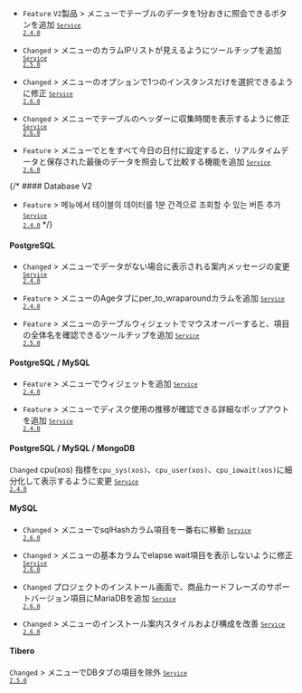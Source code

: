 - <code class="Feature">Feature</code> <code class='my'>V2</code>製品<Cmdname sid="side_dashboard" className="uitext" /> &gt; <Cmdname sid="side_dbMonitoring" className="uitext" />メニューで<Cmdname sid="active_sessions" className="uitext" />テーブルのデータを1分おきに照会できるボタンを追加 <code class='changelog-service'><a href="../release-notes/service/service-2_4_x"><code class='changelog-service'>Service 2.4.0​</code></a></code>

- <code class="Changed">Changed</code> <Cmdname sid="side_management" className="uitext" /> &gt; <Cmdname sid="side_agents" className="uitext" />メニューの<Cmdname sid="db_ip" className="uitext" />カラムIPリストが見えるようにツールチップを追加 <code class='changelog-service'><a href="../release-notes/service/service-2_5_x"><code class='changelog-service'>Service 2.5.0​</code></a></code>

- <code class="Changed">Changed</code> <Cmdname sid="side_reportStat" className="uitext" /> &gt; <Cmdname sid="side_dbSqlStat" className="uitext" />メニューの<Cmdname sid="instance" className="uitext" />オプションで1つのインスタンスだけを選択できるように修正 <code class='changelog-service'><a href="../release-notes/service/service-2_6_x"><code class='changelog-service'>Service 2.6.0​</code></a></code>

- <code class="Changed">Changed</code> <Cmdname sid="side_analysis" className="uitext" /> &gt; <Cmdname sid="side_dbParameter" className="uitext" />メニューでテーブルのヘッダーに収集時間を表示するように修正 <code class='changelog-service'><a href="../release-notes/service/service-2_6_x"><code class='changelog-service'>Service 2.6.0​</code></a></code>

- <code class="Feature">Feature</code> <Cmdname sid="side_analysis" className="uitext" /> &gt; <Cmdname sid="side_dbParameter" className="uitext" />メニューで<Cmdname sid="reference_date" className="uitext" />と<Cmdname sid="comparison_date" className="uitext" />をすべて今日の日付に設定すると、リアルタイムデータと保存された最後のデータを照会して比較する機能を追加 <code class='changelog-service'><a href="../release-notes/service/service-2_6_x"><code class='changelog-service'>Service 2.6.0​</code></a></code>

{/* #### Database V2​

- <code class="Feature">Feature</code> <Cmdname sid="side_dashboard" className="uitext" /> &gt; <Cmdname sid="side_dbMonitoring" className="uitext" /> 메뉴에서 <Cmdname sid="active_sessions" className="uitext" /> 테이블의 데이터를 1분 간격으로 조회할 수 있는 버튼 추가 <code class='changelog-service'><a href="../release-notes/service/service-2_4_x"><code class='changelog-service'>Service 2.4.0​</code></a></code> */}

#### PostgreSQL​

- <code class="Changed">Changed</code> <Cmdname sid="side_analysis" className="uitext" /> &gt; <Cmdname sid="side_dbObjectInfo" className="uitext" />メニューでデータがない場合に表示される案内メッセージの変更 <code class='changelog-service'><a href="../release-notes/service/service-2_4_x"><code class='changelog-service'>Service 2.4.0​</code></a></code>

- <code class="Feature">Feature</code> <Cmdname sid="side_analysis" className="uitext" /> &gt; <Cmdname sid="side_dbObjectInfo" className="uitext" />メニューの<span class="uitext">Age</span>タブに<span class="uitext">per_to_wraparound</span>カラムを追加 <code class='changelog-service'><a href="../release-notes/service/service-2_4_x"><code class='changelog-service'>Service 2.4.0​</code></a></code>

- <code class="Feature">Feature</code> <Cmdname sid="side_analysis" className="uitext" /> &gt; <Cmdname sid="side_dbWaitAnalysis" className="uitext" />メニューのテーブルウィジェットでマウスオーバーすると、項目の全体名を確認できるツールチップを追加 <code class='changelog-service'><a href="../release-notes/service/service-2_5_x"><code class='changelog-service'>Service 2.5.0​</code></a></code>

#### PostgreSQL / MySQL​

- <code class="Feature">Feature</code> <Cmdname sid="side_dashboard" className="uitext" /> &gt; <Cmdname sid="side_multiInstance" className="uitext" />メニューでウィジェットを追加 <code class='changelog-service'><a href="../release-notes/service/service-2_4_x"><code class='changelog-service'>Service 2.4.0​</code></a></code>

- <code class="Feature">Feature</code> <Cmdname sid="side_dashboard" className="uitext" /> &gt; <Cmdname sid="side_multiInstance" className="uitext" />メニューでディスク使用の推移が確認できる詳細なポップアウトを追加 <code class='changelog-service'><a href="../release-notes/service/service-2_4_x"><code class='changelog-service'>Service 2.4.0​</code></a></code>

#### PostgreSQL / MySQL / MongoDB​

<code class="Changed">Changed</code> cpu(xos) 指標を<code>cpu_sys(xos)</code>、<code>cpu_user(xos)</code>、<code>cpu_iowait(xos)</code>に細分化して表示するように変更 <code class='changelog-service'><a href="../release-notes/service/service-2_4_x"><code class='changelog-service'>Service 2.4.0​</code></a></code>

#### MySQL​

- <code class="Changed">Changed</code> <Cmdname sid="side_reportStat" className="uitext" /> &gt; <Cmdname sid="side_dbSqlStat" className="uitext" />メニューで<span class="uitext">sqlHash</span>カラム項目を一番右に移動 <code class='changelog-service'><a href="../release-notes/service/service-2_6_x"><code class='changelog-service'>Service 2.6.0​</code></a></code>

- <code class="Changed">Changed</code> <Cmdname sid="side_reportStat" className="uitext" /> &gt; <Cmdname sid="side_dbSqlStat" className="uitext" />メニューの基本カラムで<span class="uitext">elapse wait</span>項目を表示しないように修正 <code class='changelog-service'><a href="../release-notes/service/service-2_6_x"><code class='changelog-service'>Service 2.6.0​</code></a></code>

- <code class="Changed">Changed</code> プロジェクトのインストール画面で、商品カードフレーズのサポートバージョン項目にMariaDBを追加 <code class='changelog-service'><a href="../release-notes/service/service-2_6_x"><code class='changelog-service'>Service 2.6.0​</code></a></code>

- <code class="Changed">Changed</code> <Cmdname sid="side_management" className="uitext" /> &gt; <Cmdname sid="agentInstall" className="uitext" />メニューのインストール案内スタイルおよび構成を改善 <code class='changelog-service'><a href="../release-notes/service/service-2_6_x"><code class='changelog-service'>Service 2.6.0​</code></a></code>

#### Tibero​

<code class="Changed">Changed</code> <Cmdname sid="side_reportStat" className="uitext" /> &gt; <Cmdname sid="side_dbSqlStat" className="uitext" />メニューで<span class="uitext">DB</span>タブの項目を除外 <code class='changelog-service'><a href="../release-notes/service/service-2_5_x"><code class='changelog-service'>Service 2.5.0​</code></a></code>
